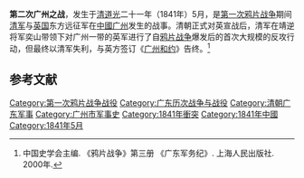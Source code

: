 {{Infobox military conflict
|conflict    = 广州之战
|partof      = [[第一次鸦片战争|第一次鸦片战争]]
|image       = [[File:British_ships_in_Canton.jpg|300px]]
|caption     = 1841年5月24日英军围攻广州
|date        = 1841年5月21日
|place       =[[大清|大清]][[廣東省_(清)|廣東省]][[廣州府|廣州府]]
|coordinates = 
|territory   = 
|result      = 英國胜利
|combatant1  = {{flagdeco|UK}} [[大不列顛及愛爾蘭聯合王國|英國]]
*[[File:Flag_of_the_British_East_India_Company_(1801).svg|22px]] [[英属东印度公司|英属东印度公司]]
|combatant2  = [[大清|大清]]
|commander1  = [[郭富|郭富子爵]]
|commander2  = [[奕山|奕山]] 
|strength1   = 6,000
|strength2   = 25,000
|casualties1 = 
|casualties2 = 
|notes       = 
}}
{{Campaignbox 第一次鸦片战争}}
'''第二次广州之战'''，发生于[[清|清]][[道光|道光]]二十一年（1841年）5月，是[[第一次鸦片战争|第一次鸦片战争]]期间[[清军|清军]]与[[英国|英国]]东方远征军在[[中國|中國]][[广州|广州]]发生的战事。清朝正式对英宣战后，清军在靖逆将军奕山带领下对广州一带的英军进行了自[[鸦片战争|鸦片战争]]爆发后的首次大规模的反攻行动，但最终以清军失利，与英方签订《[[广州和约|广州和约]]》告终。<ref> 中国史学会主编. 《鸦片战争》第三册 《广东军务纪》. 上海人民出版社. 2000年.</ref>
== 参考文献 ==
{{Reflist|2}}

[[Category:第一次鸦片战争战役|Category:第一次鸦片战争战役]]
[[Category:广东历次战争与战役|Category:广东历次战争与战役]]
[[Category:清朝广东军事|Category:清朝广东军事]]
[[Category:广州市军事史|Category:广州市军事史]]
[[Category:1841年衝突|Category:1841年衝突]]
[[Category:1841年中國|Category:1841年中國]]
[[Category:1841年5月|Category:1841年5月]]